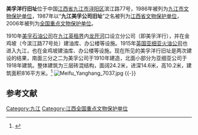 {{coord|29|43|31|N|115|58|26|E|display=title|scale:10000}}
{{文物保护单位
| 级别 = 全国
| 名称 = 美孚洋行旧址
| 图片 = [[File:Meifu_Yanghang_7033.jpg|220px]]
| 所在 = [[江西省|江西省]][[九江市|九江市]][[浔阳区|浔阳区]]
| 分类 = 近现代重要史迹及代表性建筑
| 时代 = 1910年
| 编号 = 6-970
| 登录 = 2006年5月25日
}}
'''美孚洋行旧址'''位于中国[[江西省|江西省]][[九江市|九江市]][[浔阳区|浔阳区]]滨江路77号，1986年被列为[[九江市文物保护单位|九江市文物保护单位]]，1987年以“'''九江美孚公司旧址'''”之名被列为[[江西省文物保护单位|江西省文物保护单位]]，2006年被列为[[全国重点文物保护单位|全国重点文物保护单位]]。

1910年[[标准石油|美孚石油公司]]在[[九江英租界|九江英租界]]内[[龙开河|龙开河]]口设立分公司（即美孚洋行），并在金鸡坡（今滨江路77号处）建油库、办公楼等设施。1915年[[英国|英国]][[亚细亚火油公司|亚细亚火油公司]]也进入九江，也在金鸡坡建油库、办公楼等设施。现在所见的美孚洋行旧址是两次建设的结果，南面三分之二为美孚公司于1910年建造，北面小部分为亚细亚公司于1918年建筑。整体建筑为三层砖混结构，面阔24.2米，进深14.6米，高10.2米，建筑面积816平方米。<ref name="浔阳遗踪">{{Cite book |title=浔阳遗踪 |author=高平 |publisher=江西人民出版社 |year=2006 |pages=32-33 |isbn=9787210033448}}</ref>
[[File:Meifu_Yanghang_7037.jpg|thumb]]
{{-}}
==参考文献==
{{reflist}}
{{江西全国重点文物保护单位}}

{{DEFAULTSORT:M}}
[[Category:九江|Category:九江]]
[[Category:江西全国重点文物保护单位|Category:江西全国重点文物保护单位]]